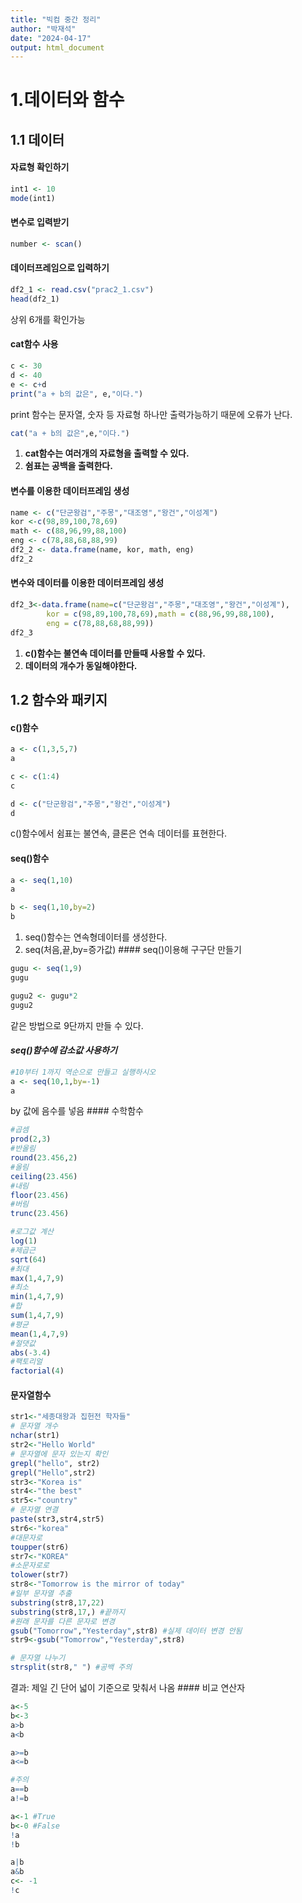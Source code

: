 ```yaml
---
title: "빅컴 중간 정리"
author: "박재석"
date: "2024-04-17"
output: html_document
---
```


# 1.데이터와 함수
## 1.1 데이터

#### 자료형 확인하기

```r
int1 <- 10
mode(int1)
```

#### 변수로 입력받기

```r
number <- scan()
```

#### 데이터프레임으로 입력하기

```r
df2_1 <- read.csv("prac2_1.csv")
head(df2_1)
```

상위 6개를 확인가능

#### cat함수 사용

```r
c <- 30
d <- 40
e <- c+d
print("a + b의 값은", e,"이다.")
```

print 함수는 문자열, 숫자 등 자료형 하나만 출력가능하기 때문에 오류가 난다.

```r
cat("a + b의 값은",e,"이다.")
```

1.  **cat함수는 여러개의 자료형을 출력할 수 있다.**
2.  **쉼표는 공백을 출력한다.**

#### 변수를 이용한 데이터프레임 생성
```r
name <- c("단군왕검","주몽","대조영","왕건","이성계")
kor <-c(98,89,100,78,69)
math <- c(88,96,99,88,100)
eng <- c(78,88,68,88,99)
df2_2 <- data.frame(name, kor, math, eng)
df2_2
```
#### 변수와 데이터를 이용한 데이터프레임 생성 
```r
df2_3<-data.frame(name=c("단군왕검","주몽","대조영","왕건","이성계"), 
        kor = c(98,89,100,78,69),math = c(88,96,99,88,100),
        eng = c(78,88,68,88,99)) 
df2_3
```
1. **c()함수는 불연속 데이터를 만들때 사용할 수 있다.** 
2. **데이터의 개수가 동일해야한다.**

## 1.2 함수와 패키지
#### c()함수
```r
a <- c(1,3,5,7)
a
```
```r
c <- c(1:4)
c
```
```r
d <- c("단군왕검","주몽","왕건","이성계")
d
```
c()함수에서 쉼표는 불연속, 클론은 연속 데이터를 표현한다. 

#### seq()함수
```r
a <- seq(1,10)
a
```

```r
b <- seq(1,10,by=2)
b
```
1. seq()함수는 연속형데이터를 생성한다. 
2. seq(처음,끝,by=증가값)
#### seq()이용해 구구단 만들기 
```r
gugu <- seq(1,9)
gugu
```
```r
gugu2 <- gugu*2
gugu2
```
같은 방법으로 9단까지 만들 수 있다. 

#### *seq()함수에 감소값 사용하기*
```r
#10부터 1까지 역순으로 만들고 실행하시오
a <- seq(10,1,by=-1)
a
```
by 값에 음수를 넣음 
#### 수학함수

```r
#곱셈
prod(2,3)
#반올림
round(23.456,2)
#올림
ceiling(23.456)
#내림
floor(23.456)
#버림
trunc(23.456)
```
```r
#로그값 계산
log(1)
#제곱근
sqrt(64)
#최대
max(1,4,7,9)
#최소
min(1,4,7,9)
#합
sum(1,4,7,9)
#평균
mean(1,4,7,9)
#절댓값
abs(-3.4)
#팩토리얼
factorial(4)
```
#### 문자열함수 
```r
str1<-"세종대왕과 집헌전 학자들"
# 문자열 개수 
nchar(str1)
str2<-"Hello World"
# 문자열에 문자 있는지 확인 
grepl("hello", str2)
grepl("Hello",str2)
str3<-"Korea is"
str4<-"the best"
str5<-"country"
# 문자열 연결 
paste(str3,str4,str5)
str6<-"korea"
#대문자로 
toupper(str6)
str7<-"KOREA"
#소문자로로
tolower(str7)
str8<-"Tomorrow is the mirror of today"
#일부 문자열 추출 
substring(str8,17,22)
substring(str8,17,) #끝까지 
#원래 문자를 다른 문자로 변경 
gsub("Tomorrow","Yesterday",str8) #실제 데이터 변경 안됨 
str9<-gsub("Tomorrow","Yesterday",str8)
```
```r
# 문자열 나누기 
strsplit(str8," ") #공백 주의 
```
결과: 제일 긴 단어 넓이 기준으로 맞춰서 나옴 
#### 비교 연산자
```r
a<-5
b<-3
a>b
a<b

a>=b
a<=b

#주의
a==b
a!=b
```
```r
a<-1 #True
b<-0 #False
!a 
!b

a|b
a&b
c<- -1
!c

```


